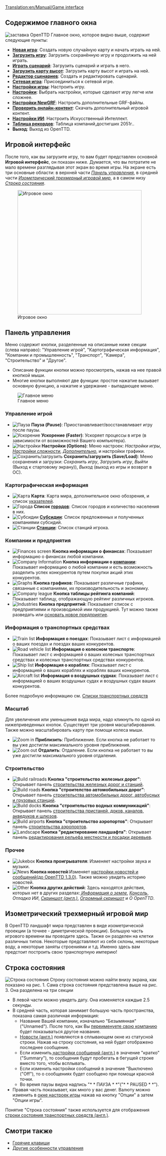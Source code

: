 [[Translation:en/Manual/Game interface]]
{{ru/Необходимо сделать|поправить ссылки после перевода соответствующих страниц}}
{{ru/Manual/Оглавление}}
==Содержимое главного окна==
[[File:ru/Manual/Intro screen.png|frame|center|заставка OpenTTD]]
Главное окно, которое видно выше, содержит следующие пункты:
* '''[[ru/Manual/Новая игра|Новая игра]]''': Создать новую случайную карту и начать играть на ней.
* '''[[ru/Archive/Manual/Сохранение игры|Загрузить игру]]''': Загрузить сохранённую игру и продолжить на ней играть.
* '''[[ru/Archive/Manual/Сценарий|Играть сценарий]]''': Загрузить сценарий и играть в него.
* '''[[ru/Manual/Карта высот|Загрузить карту высот]]''': Загрузить карту высот и играть на ней.
* '''[[ru/Manual/Редактор сценариев|Редактор сценариев]]''': Создать и редактировать сценарий.
* '''[[ru/Manual/Сетевая игра|Сетевая игра]]''': Присоединиться к сетевой игре.
* '''[[ru/Manual/Окно настроек игры|Настройки игры]]''': Настроить игру.
* '''[[ru/Archive/Manual/Settings/Расширенные настройки|Настройки]]''': Выбрать настройки, которые сделают игру легче или сложнее.
* '''[[ru/Manual/Настройки NewGRF|Настройки NewGRF]]''': Настроить дополнительные GRF-файлы.
* '''[[ru/Manual/Онлайн-контент|Проверить онлайн-контент]]''': Скачать дополнительный игровой контент.
* '''[[ru/Manual/Настройки ИИ|Настройки ИИ]]''': Настроить Искусственный Интеллект.
* '''[[ru/Таблица рекордов|Таблица рекордов]]''': Таблица компаний,достигших 2051г..
* '''Выход''': Выход из OpenTTD.

==Игровой интерфейс==
После того, как вы загрузите игру, то вам будет представлен основной '''Игровой интерфейс''', он показан ниже. Думается, что вы потратите не мало времени разглядывая этот экран во время игры. На экране есть три основные области: в верхней части ''[[#panel-upravleniia|Панель управления]]'', в средней части ''[[#izometricheskii-trekhmernyi-igrovoi-mir|Изометрический трехмерный игровой мир]]'', а в самом низу ''[[#stroka-sostoianiia|Строка состояния]]''.

[[File:en/Manual/Interface.png|thumb|none|400px|Игровое окно]]

==Панель управления==
Меню содержит кнопки, разделенные на описанные ниже секции (слева направо): "Управление игрой", "Картографическая информация", "Компании и промышленность", "Транспорт", "Камера", "Строительство" и "Другое".
* Описание функции кнопки можно просмотреть, нажав на нее правой кнопкой мыши.  
* Многие кнопки выполняют две функции: простое нажатие вызывает основную функцию, а нажатие и удержание - выпадающее меню.
[[File:en/Manual/Menu bar.png|none|frame|Главное меню]]

===Управление игрой===
*[[File:en/Manual/Manual html m7fd3f2df.png|Пауза]] '''Пауза (Pause)''': Приостанавливает/восстанавливает игру после паузы.
*[[File:en/Manual/Manual html m56d46b8f.png|Ускорение]] '''Ускорение (Faster)''': Ускоряет процессы в игре (в зависимости от возможностей Вашего компьютера).
*[[File:en/Manual/Manual html md7ebe52.png|Настройки]] '''Настройки (Options)''': Меню настроек: ''Настройки игры'', ''[[ru/Archive/Manual/Settings/Сложность|Настройки сложности]]'', ''[[ru/Archive/Manual/Settings/Расширенные настройки|Дополнительно]]'', и настройки графики.
*[[File:en/Manual/Manual html m3ad9dba5.png|Сохранить/загрузить]] '''Сохранить/загрузить (Save/Load)''': Меню сохранения и загрузки: ''Сохранить игру'', ''Загрузить игру'', ''Выйти'' (Выход к стартовому экрану)), ''Выход'' (выход из игры и возврат в ОС).

===Картографическая информация===
*[[File:en/Manual/Manual html m6cb2b7aa.png|Карта]] '''Карта''': Карта мира, дополнительное окно обозрения, и список [[en/Archive/Manual/Signs|указателей]].
*[[File:en/Manual/Manual html m58c015ad.png|Города]] '''Список [[ru/Manual/Город|городов]]''': Список городов и количество населения в них.
*[[File:en/Manual/Manual html 54594ccb.png|Субсидии]] '''[[en/Manual/Subsidy|Субсидии]]''': Список предложенных и полученных компаниями субсидий.
*[[File:en/Manual/Manual html m791b53c3.png|Станции]] '''[[en/Manual/Station list|Станции]]''': Список станций игрока.

===Компании и предприятия===
*[[File:en/Manual/Manual html 63e6566d.png|Finances screen]] '''Кнопка информации о финансах''': Показывает информацию о финансах любой компании.
*[[File:en/Manual/Manual html 12e20f5b.png|Company Information]] '''Кнопка информации о [[ru/Manual/Транспортная компания|компании]]''': Показывает информацию о любой компании и есть возможность разделить успех конкурентов путем покупки акций этих конкурентов.
*[[File:en/Manual/Manual html 36354981.png|Graphs]] '''Кнопка графиков''': Показывает различные графики, связанные с компаниями, их производительность и экономику.
*[[File:en/Manual/Manual html 2a553acb.png|Company league]] '''Кнопка таблицы рейтинга компаний''': Показывает таблицу, отображающую рейтинг различных игроков.
*[[File:en/Manual/Manual html m4d6ba21e.png|Industries]] '''Кнопка предприятий''': Показывает список с предприятиями и производимой ими продукцией. Тут можно также разведать или [[ru/Manual/Промышленность#osnovanie-novykh-predpriiatii | основать новое предприятие]].

===Информация о транспортных средствах===
*[[File:en/Manual/Manual html m16a497ce.png|Train list]] '''Информация о поездах''': Показывает лист с информацией о ваших поездах и поездах ваших конкурентов.
*[[File:en/Manual/Manual html m3518e48c.png|Road vehicle list]] '''Информация о колесном транспорте''': Показывает лист с информацией о ваших колесных транспортных средствах и колесных транспортных средствах конкурентов.
*[[File:en/Manual/Manual html 53123a33.png|Ship list]] '''Информация о кораблях''': Показывает лист с информацией о ваших кораблях и кораблях ваших конкурентов.
*[[File:en/Manual/Manual html 442702e6.png|Aircraft list]] '''Информация о воздушных суднах''': Показывает лист с информацией о ваших воздушных судах и воздушных судах ваших конкурентов.

Более подробную информацию см. [[ru/Manual/Списки транспортных средств | Списки транспортных средств]]

===Масштаб===
Для увеличения или уменьшения вида мира, надо кликнуть по одной из нижеприведенных кнопок. Существует три уровня масштабирования. Также можно масштабировать карту при помощи колеса мыши.
*[[File:en/Manual/Manual html 628b2aa3.png|Zoom in]] '''Приблизить''': Приближение. Если кнопка не работает то вы уже достигли максимального уровня приближения.
*[[File:en/Manual/Manual html m55168bcb.png|Zoom out]] '''Отдалить''': Отдаление. Если кнопка не работает то вы уже достигли максимального уровня отдаления.

===Строительство===
*[[File:en/Manual/Manual html m772c5b23.png|Build railroads]] '''Кнопка "строительство железных дорог"''': Открывает панель [[ru/Manual/Железнодорожное строительство|строительства железных дорог и станций]].
*[[File:en/Manual/Manual html ma6d6c8c.png|Build roads]] '''Кнопка "строителство автомобильных дорог"''': Открывает панель [[ru/Manual/Автодороги|строительства автомобильных дорог, автобусных и грузовых станций]].
*[[File:en/Manual/Manual html m2cc0c4cd.png|Build docks]] '''Кнопка "строительство водных коммуникаций"''': Открывает панель [[ru/Manual/Водоканалы|строительства пристаней, доков, каналов, акведуков и шлюзов]].
*[[File:en/Manual/Manual html 1ae92703.png|Build airports]] '''Кнопка "строительство аэропортов"''': Открывает панель [[ru/Manual/Постройка аэропорта|строительства аэропортов]].
*[[File:en/Manual/Manual html m233f8633.png|Landscape]] '''Кнопка "редактирование ландшафта"''': Открывает панель [[ru/Manual/Ландшафтный дизайн|редактирования рельефа местности и поcадки деревьев]].

===Прочее===
*[[File:en/Manual/Manual html m6a2249c4.png|Jukebox]] '''Кнопка проигрывателя''': Изменяет настройки звука и музыки.
*[[File:en/Manual/Manual html 2a55c3aa.png|News]] '''Кнопка новостей''':Изменяет [[en/Archive/Manual/Settings/Message settings | настройки новостей и сообщений(до OpenTTD 1.3.0)]]. Также можно увидеть историю новостей.
*[[File:en/Manual/Manual html 51cda05b.png|Other]] '''Кнопка других действий''': Здесь находятся действия, которых нет в других разделах:''[[ru/Manual/Информация о земле| Информация о земле]]'', ''[[ru/Manual/Консоль|Консоль]]'', ''Отладка ИИ'', ''[[en/Manual/Screenshot|Скриншот (англ.)]]'', ''[[en/Manual/Screenshot|Огромный скриншот]]'' и ''О OpenTTD''.

==Изометрический трехмерный игровой мир==
В OpenTTD ландшафт мира представлен в виде изометрической проекции (а точнее - диметрической проекции). Большую часть игрового времени вы проводите здесь. Также он разделен на клетки различных типов. Некоторые представляют из себя склоны, некоторые воду, а некоторые заняты строениями и т.д. Именно здесь вам предстоит построить свою транспортную империю!

==Строка состояния==
[[File:en/Manual/Status-bar.png|none|frame|Строка состояния]]
Строку состояния можно найти внизу экрана, как показано на рис. 1. Сама строка состояния представлена выше на рис. 3. Она разделена на три секции
*В левой части можно увидеть дату. Она изменяется каждые 2.5 секунды.
*В средней часть, которая занимает большую часть пространства, показана самая различная информация:
**Название Вашей компании, изначально "Безымянная" ("Unnamed"). После того, как Вы [[ru/Manual/Транспортная компания| переименуете свою компанию]] будет показываться другое название. 
**[[en/Archive/Manual/News messages | Новости (англ.)]] появляются в сплывающем окне из статусной строки. Нажав на строку состояния, на ней будет отображено последнее сообщение.
**Если изменить[[en/Archive/Manual/Settings/Message settings | настройки сообщений (англ.)]] в значение "кратко"("Summary"), то сообщения будут пробегать в бегущей строке вместо того, чтобы всплывать.
**Если изменить настройки сообщений в значение "Выключено ("Off"), то о сообщениях будет сообщено при помощи красной точки.
**Во время паузы видна надпись "* * ПАУЗА * *"("* * PAUSED * *").
*Правая часть показывает, как много у вас денег. Валюту можно изменить в [[ru/Manual/Окно настроек игры |окне настроек игры]] нажав на кнопку "Опции" а затем "Опции игры".

Понятие "Строка состояния" также используется для отображения [[en/Manual/Status bar|строки состояния транспортных средств (англ.)]].

==Смотри также==
* [[ru/Manual/Горячие клавиши|Горячие клавиши]]
* [[ru/Archive/Manual/Другие особенности управления | Другие особенности управления]]